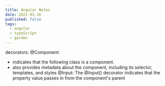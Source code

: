 ```yaml
---
title: Angular Notes
date: 2021-01-16
published: false
tags:
  - angular
  - typeScript
  - garden
---
```


decorators: @Component:

- indicates that the following class is a component.
- also provides metadata about the component, including its selector, templates,
  and styles @Input: The @Input() decorator indicates that the property value
  passes in from the component's parent
